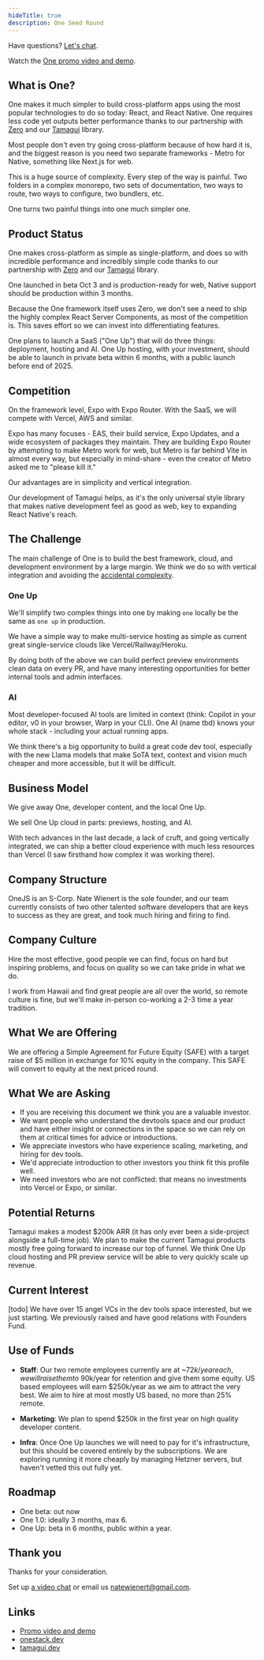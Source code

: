 ```yaml
---
hideTitle: true
description: One Seed Round
---
```


Have questions? [Let's chat](https://cal.com/natew).

Watch the [One promo video and demo](https://www.youtube.com/watch?v=ZJH4bKkwo90).

## What is One?

One makes it much simpler to build cross-platform apps using the most popular technologies to do so today: React, and React Native. One requires less code yet outputs better performance thanks to our partnership with [Zero](https://zerosync.dev) and our [Tamagui](https://tamagui.dev) library.

Most people don't even try going cross-platform because of how hard it is, and the biggest reason is you need two separate frameworks - Metro for Native, something like Next.js for web.

This is a huge source of complexity. Every step of the way is painful. Two folders in a complex monorepo, two sets of documentation, two ways to route, two ways to configure, two bundlers, etc.

One turns two painful things into one much simpler one.

## Product Status

One makes cross-platform as simple as single-platform, and does so with incredible performance and incredibly simple code thanks to our partnership with [Zero](https://zerosync.dev) and our [Tamagui](https://tamagui.dev) library.

One launched in beta Oct 3 and is production-ready for web, Native support should be production within 3 months.

Because the One framework itself uses Zero, we don't see a need to ship the highly complex React Server Components, as most of the competition is. This saves effort so we can invest into differentiating features.

One plans to launch a SaaS ("One Up") that will do three things: deployment, hosting and AI. One Up hosting, with your investment, should be able to launch in private beta within 6 months, with a public launch before end of 2025.

## Competition

On the framework level, Expo with Expo Router. With the SaaS, we will compete with Vercel, AWS and similar.

Expo has many focuses - EAS, their build service, Expo Updates, and a wide ecosystem of packages they maintain. They are building Expo Router by attempting to make Metro work for web, but Metro is far behind Vite in almost every way, but especially in mind-share - even the creator of Metro asked me to "please kill it."

Our advantages are in simplicity and vertical integration.

Our development of Tamagui helps, as it's the only universal style library that makes native development feel as good as web, key to expanding React Native's reach.

## The Challenge

The main challenge of One is to build the best framework, cloud, and development environment by a large margin. We think we do so with vertical integration and avoiding the [accidental complexity](https://react.dev/reference/rsc/server-components).

### One Up

We'll simplify two complex things into one by making `one` locally be the same as `one up` in production.

We have a simple way to make multi-service hosting as simple as current great single-service clouds like Vercel/Railway/Heroku.

By doing both of the above we can build perfect preview environments clean data on every PR, and have many interesting opportunities for better internal tools and admin interfaces.

### AI

Most developer-focused AI tools are limited in context (think: Copilot in your editor, v0 in your browser, Warp in your CLI). One AI (name tbd) knows your whole stack - including your actual running apps.

We think there's a big opportunity to build a great code dev tool, especially with the new Llama models that make SoTA text, context and vision much cheaper and more accessible, but it will be difficult.

## Business Model

We give away One, developer content, and the local One Up.

We sell One Up cloud in parts: previews, hosting, and AI.

With tech advances in the last decade, a lack of cruft, and going vertically integrated, we can ship a better cloud experience with much less resources than Vercel (I saw firsthand how complex it was working there).

## Company Structure

OneJS is an S-Corp. Nate Wienert is the sole founder, and our team currently consists of two other talented software developers that are keys to success as they are great, and took much hiring and firing to find.

## Company Culture

Hire the most effective, good people we can find, focus on hard but inspiring problems, and focus on quality so we can take pride in what we do.

I work from Hawaii and find great people are all over the world, so remote culture is fine, but we'll make in-person co-working a 2-3 time a year tradition.

## What We are Offering

We are offering a Simple Agreement for Future Equity (SAFE) with a target raise of $5 million in exchange for 10% equity in the company. This SAFE will convert to equity at the next priced round.

## What We are Asking

- If you are receiving this document we think you are a valuable investor. 
- We want people who understand the devtools space and our product and have either insight or connections in the space so we can rely on them at critical times for advice or introductions.
- We appreciate investors who have experience scaling, marketing, and hiring for dev tools.
- We'd appreciate introduction to other investors you think fit this profile well.
- We need investors who are not conflicted: that means no investments into Vercel or Expo, or similar.

## Potential Returns

Tamagui makes a modest $200k ARR (it has only ever been a side-project alongside a full-time job). We plan to make the current Tamagui products mostly free going forward to increase our top of funnel. We think One Up cloud hosting and PR preview service will be able to very quickly scale up revenue.

## Current Interest

[todo] We have over 15 angel VCs in the dev tools space interested, but we just starting. We previously raised and have good relations with Founders Fund.

## Use of Funds

- **Staff**: Our two remote employees currently are at ~$72k/year each, we will raise them to ~$90k/year for retention and give them some equity. US based employees will earn $250k/year as we aim to attract the very best. We aim to hire at most mostly US based, no more than 25% remote.

- **Marketing**: We plan to spend $250k in the first year on high quality developer content.

- **Infra**: Once One Up launches we will need to pay for it's infrastructure, but this should be covered entirely by the subscriptions. We are exploring running it more cheaply by managing Hetzner servers, but haven't vetted this out fully yet.

## Roadmap

- One beta: out now
- One 1.0: ideally 3 months, max 6.
- One Up: beta in 6 months, public within a year.

## Thank you

Thanks for your consideration.

Set up [a video chat](https://cal.com/natew) or email us [natewienert@gmail.com](natewienert@gmail.com).

## Links

- [Promo video and demo](https://www.youtube.com/watch?v=ZJH4bKkwo90)
- [onestack.dev](https://onestack.dev)
- [tamagui.dev](https://tamagui.dev)

